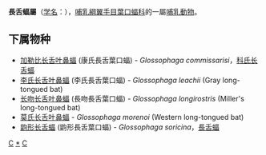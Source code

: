 {{Automatic Taxobox 
| image=Glossophaga commissarisi.jpg
| image_caption=[[科氏长舌蝠|科氏长舌蝠]] ''Glossophaga commissarisi''
| taxon=Glossophaga
| authority=[[E._Geoffroy|E. Geoffroy]], 1818
| type_species=[[長舌蝠|長舌蝠]]<br>''Glossophaga soricina''
| type_species_authority=([[Pallas|Pallas]], 1766)
| subdivision_ranks = [[种|种]]
| subdivision = 见正文
}}

'''長舌蝠屬'''（[[学名|学名]]：{{lang|la|''Glossophaga''}}），[[哺乳綱|哺乳綱]][[翼手目|翼手目]][[葉口蝠科|葉口蝠科]]的一屬[[哺乳動物|哺乳動物]]。

==下属物种==
* [[加勒比长舌叶鼻蝠|加勒比长舌叶鼻蝠]] (康氏長舌葉口蝠) - ''Glossophaga commissarisi''，[[科氏长舌蝠|科氏长舌蝠]]
* [[李氏长舌叶鼻蝠|李氏长舌叶鼻蝠]] (李氏長舌葉口蝠) - ''Glossophaga leachii'' (Gray long-tongued bat)
* [[长吻长舌叶鼻蝠|长吻长舌叶鼻蝠]] (長吻長舌葉口蝠) - ''Glossophaga longirostris'' (Miller's long-tongued bat)
* [[莫氏长舌叶鼻蝠|莫氏长舌叶鼻蝠]] - ''Glossophaga morenoi'' (Western long-tongued bat)
* [[鼩形长舌蝠|鼩形长舌蝠]] (鼩形長舌葉口蝠) - ''Glossophaga soricina''，[[長舌蝠|長舌蝠]]

{{Taxonbar|from=Q1571718}}

[[Category:葉口蝠科|C]]
[[Category:長舌蝠屬|*]]
[[Category:1818年描述的分类群|C]]